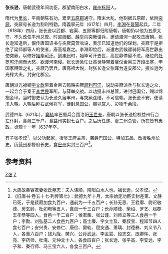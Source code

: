 '''张长逊'''{{BD||？|637年||catIdx=Z}}，唐朝武德年间功臣。郡望南阳白水，[[雍州|雍州]][[栎阳|栎阳]]人。

隋代为[[里长|里长]]，平南朝陈有功，累至[[五原郡|五原郡]]通守。隋末大乱，他割据五原郡，依附[[突厥|突厥]]，突厥号长逊为割利特勤。隋義寧元年（617年）四月，[[李淵|李淵]]在[[晉陽|晉陽]]起兵。二年（618年）四月，张长逊以武都、宕渠、五原等郡归附唐朝，唐朝仍以他为五原太守，不久改任丰州总管。时[[梁师都|梁师都]]、[[薛举|薛举]]向突厥请兵，邀请渡河一起攻击唐朝。张长逊知道后，假传唐国诏书与突厥莫贺咄设，表示已知道他们的谋划。突厥于是拒绝了梁师都等人的使者，唐高祖嘉之。李淵即位后，派遣右武候骠骑将军高世静出使突厥，以修好[[始毕可汗|始毕可汗]]。到[[丰州|丰州]]时，始毕可汗去世，高世静停留不进。继位的[[处罗可汗|处罗可汗]]闻而大怒，欲渡河南侵。张长逊急忙让高世静带着奠仪金帛三万段出塞，申国家赙赠之礼，突厥乃罢兵。唐高祖大悦，封张长逊父张晖为遂安郡公。授长逊为光禄大夫，封安化郡公。

唐朝派光禄卿[[宇文歆|宇文歆]]带着金帛去贿赂突厥[[颉利可汗|颉利可汗]]，说动突厥派兵与张长逊之众，一起会合于秦王[[李世民|李世民]]军所，与薛举交战。以功授丰州总管，进封巴国公，赐以锦袍金甲。当时御史认为长逊久居丰州，与突厥连结，不可信赖。张长逊不安，便请求入朝。入朝后拜右武候将军，徙封息国公，赐以宫人、彩物千余段。

武德四年（621年），[[窦轨|窦轨]]率巴蜀兵合围洛阳[[王世充|王世充]]，唐朝以张长逊检校益州行台左仆射，食邑三千户，食益州实封七百户。之后历任遂、夔二州总管，所在皆有惠政。贞观十一年（637年卒。

有子张孝谟<ref>大周故慕容君妻张氏墓志：夫人讳顺，南阳白水人也。祖长逊，父孝谟。</ref>，以父功起家，授吴王府主簿，袭爵巴国公，特加五品，改授胜州长史，历[[营州|营州]]都督府长史，食[[巴州|巴州]]实封三百户<ref>《旧唐书·卷五十七·列传第七》：武德九年十月，太宗始定功臣实封差第，文静已死，于是裴寂加食九百户，通前为一千五百户；长孙无忌、王君廓、尉迟敬德、房玄龄、杜如晦等五人，食邑一千三百户；长孙顺德、柴绍、罗艺、赵郡王孝恭等四人，食邑一千二百户；侯君集、张公谨、刘师立等三人食邑一千户；李勣、刘弘基二人食邑九百户；高士廉、宇文士及、秦叔宝、程知节四人食七百户；安兴贵、安修仁、唐俭、窦轨、屈突通、萧瑀、封德彝、刘义节八人，各食六百户；钱九陇、樊兴、公孙武达、李孟尝、段志玄、庞卿恽、张亮、李药师、杜淹、元仲文十人，各食四百户；张长逊、张平高、李安远、李子和、秦行师、马三宝六人，各食三百户。</ref>。

==参考资料==
{{reflist}}

[[Category:唐朝国公|Z张]]
[[Category:张姓|Z]]